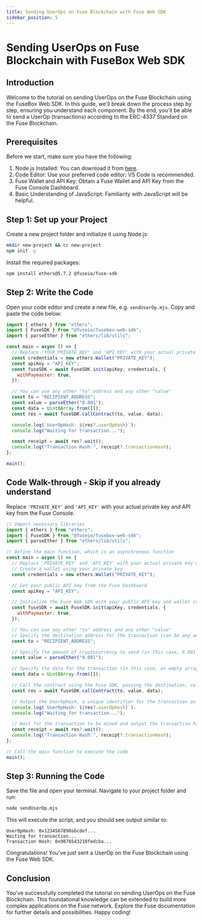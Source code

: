```yaml
---
title: Sending UserOps on Fuse Blockchain with Fuse Web SDK
sidebar_position: 5
---
```


# Sending UserOps on Fuse Blockchain with FuseBox Web SDK

## Introduction

Welcome to the tutorial on sending UserOps on the Fuse Blockchain using the FuseBox Web SDK. In this guide, we'll break down the process step by step, ensuring you understand each component. By the end, you'll be able to send a UserOp (transactions) according to the ERC-4337 Standard on the Fuse Blockchain.

## Prerequisites

Before we start, make sure you have the following:

1. Node.js Installed: You can download it from [here](https://nodejs.org/).
2. Code Editor: Use your preferred code editor; VS Code is recommended.
3. Fuse Wallet and API Key: Obtain a Fuse Wallet and API Key from the Fuse Console Dashboard.
4. Basic Understanding of JavaScript: Familiarity with JavaScript will be helpful.

## Step 1: Set up your Project

Create a new project folder and initialize it using Node.js:

```bash
mkdir new-project && cc new-project
npm init -y
```

Install the required packages:

```bash
npm install ethers@5.7.2 @fuseio/fuse-sdk
```

## Step 2: Write the Code

Open your code editor and create a new file, e.g. `sendUserOp.mjs`. Copy and paste the code below:

```javascript
import { ethers } from "ethers";
import { FuseSDK } from "@fuseio/fusebox-web-sdk";
import { parseEther } from "ethers/lib/utils";

const main = async () => {
  // Replace 'YOUR_PRIVATE_KEY' and 'API_KEY' with your actual private key and API key
  const credentials = new ethers.Wallet("PRIVATE_KEY");
  const apiKey = "API_KEY";
  const fuseSDK = await FuseSDK.init(apiKey, credentials, {
    withPaymaster: true,
  });

  // You can use any other "to" address and any other "value"
  const to = "RECIPIENT_ADDRESS";
  const value = parseEther("0.001");
  const data = Uint8Array.from([]);
  const res = await fuseSDK.callContract(to, value, data);

  console.log(`UserOpHash: ${res?.userOpHash}`);
  console.log("Waiting for transaction...");

  const receipt = await res?.wait();
  console.log("Transaction Hash:", receipt?.transactionHash);
};

main();
```

## Code Walk-through - Skip if you already understand

Replace `'PRIVATE_KEY'` and `'API_KEY'` with your actual private key and API key from the Fuse Console.

```javascript
// Import necessary libraries
import { ethers } from "ethers";
import { FuseSDK } from "@fuseio/fusebox-web-sdk";
import { parseEther } from "ethers/lib/utils";

// Define the main function, which is an asynchronous function
const main = async () => {
  // Replace 'PRIVATE_KEY' and 'API_KEY' with your actual private key and API key
  // Create a wallet using your private key
  const credentials = new ethers.Wallet("PRIVATE_KEY");

  // Get your public API key from the Fuse Dashboard
  const apiKey = "API_KEY";

  // Initialize the Fuse Web SDK with your public API key and wallet credentials
  const fuseSDK = await FuseSDK.init(apiKey, credentials, {
    withPaymaster: true,
  });

  // You can use any other "to" address and any other "value"
  // Specify the destination address for the transaction (can be any address, even an empty one)
  const to = "RECIPIENT_ADDRESS";

  // Specify the amount of cryptocurrency to send (in this case, 0.001 Ether)
  const value = parseEther("0.001");

  // Specify the data for the transaction (in this case, an empty array)
  const data = Uint8Array.from([]);

  // Call the contract using the Fuse SDK, passing the destination, value, and data
  const res = await fuseSDK.callContract(to, value, data);

  // Output the UserOpHash, a unique identifier for the transaction on the Fuse network
  console.log(`UserOpHash: ${res?.userOpHash}`);
  console.log("Waiting for transaction...");

  // Wait for the transaction to be mined and output the transaction hash
  const receipt = await res?.wait();
  console.log("Transaction Hash:", receipt?.transactionHash);
};

// Call the main function to execute the code
main();
```

## Step 3: Running the Code

Save the file and open your terminal. Navigate to your project folder and run:

```bash
node sendUserOp.mjs
```

This will execute the script, and you should see output similar to:

```
UserOpHash: 0x1234567890abcdef...
Waiting for transaction...
Transaction Hash: 0x9876543210fedcba...
```

Congratulations! You've just sent a UserOp on the Fuse Blockchain using the Fuse Web SDK.

## Conclusion

You've successfully completed the tutorial on sending UserOps on the Fuse Blockchain. This foundational knowledge can be extended to build more complex applications on the Fuse network. Explore the Fuse documentation for further details and possibilities. Happy coding!
